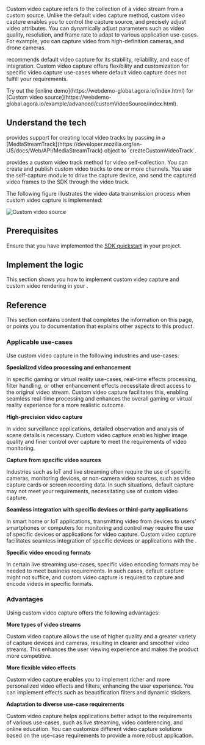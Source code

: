 
Custom video capture refers to the collection of a video stream from a custom source. Unlike the default video capture method, custom video capture enables you to control the capture source, and precisely adjust video attributes. You can dynamically adjust parameters such as video quality, resolution, and frame rate to adapt to various application use-cases. For example, you can capture video from high-definition cameras, and drone cameras.

<Vg k="COMPANY"/> recommends default video capture for its stability, reliability, and ease of integration. Custom video capture offers flexibility and customization for specific video capture use-cases where default video capture does not fulfill your requirements.

<PlatformWrapper platform="web">
Try out the [online demo](https://webdemo-global.agora.io/index.html) for [Custom video source](https://webdemo-global.agora.io/example/advanced/customVideoSource/index.html).
</PlatformWrapper>

<PlatformWrapper platform = "[web, windows, ios, macos, android]">

## Understand the tech

<PlatformWrapper platform="web">
<Vg k= "VSDK"/> provides support for creating local video tracks by passing in a [MediaStreamTrack](https://developer.mozilla.org/en-US/docs/Web/API/MediaStreamTrack) object to `createCustomVideoTrack`.
</PlatformWrapper>

<PlatformWrapper notAllowed="web">

<Vpd k="SDK" /> provides a custom video track method for video self-collection. You can create and publish custom video tracks to one or more channels. You use the self-capture module to drive the capture device, and send the captured video frames to the SDK through the video track.

The following figure illustrates the video data transmission process when custom video capture is implemented:

![Custom video source](/images/video-sdk/publish-custom-tracks-in-a-channel.svg)

</PlatformWrapper>

## Prerequisites

Ensure that you have implemented the [SDK quickstart](../../video-calling/get-started/get-started-sdk) in your project.

## Implement the logic

<PlatformWrapper notAllowed="web">
This section shows you how to implement custom video capture and custom video rendering in your <Vpl k="CLIENT" />.

</PlatformWrapper>

<ProjectImplement/>

## Reference

This section contains content that completes the information on this page, or points you to documentation that explains other aspects to this product.

<PlatformWrapper notAllowed="web">

### Applicable use-cases

Use custom video capture in the following industries and use-cases:

**Specialized video processing and enhancement**

In specific gaming or virtual reality use-cases, real-time effects processing, filter handling, or other enhancement effects necessitate direct access to the original video stream. Custom video capture facilitates this, enabling seamless real-time processing and enhances the overall gaming or virtual reality experience for a more realistic outcome.

**High-precision video capture**

In video surveillance applications, detailed observation and analysis of scene details is necessary. Custom video capture enables higher image quality and finer control over capture to meet the requirements of video monitoring.

**Capture from specific video sources**

Industries such as IoT and live streaming often require the use of specific cameras, monitoring devices, or non-camera video sources, such as video capture cards or screen recording data. In such situations, default <Vg k= "VSDK"/> capture may not meet your requirements, necessitating use of custom video capture.

**Seamless integration with specific devices or third-party applications**

In smart home or IoT applications, transmitting video from devices to users' smartphones or computers for monitoring and control may require the use of specific devices or applications for video capture. Custom video capture facilitates seamless integration of specific devices or applications with the <Vg k="VSDK"/>.

**Specific video encoding formats**

In certain live streaming use-cases, specific video encoding formats may be needed to meet business requirements. In such cases, <Vg k="VSDK"/> default capture might not suffice, and custom video capture is required to capture and encode videos in specific formats.

### Advantages

Using custom video capture offers the following advantages:

**More types of video streams**

Custom video capture allows the use of higher quality and a greater variety of capture devices and cameras, resulting in clearer and smoother video streams. This enhances the user viewing experience and makes the product more competitive.

**More flexible video effects**

Custom video capture enables you to implement richer and more personalized video effects and filters, enhancing the user experience. You can implement effects such as beautification filters and dynamic stickers.

**Adaptation to diverse use-case requirements**

Custom video capture helps applications better adapt to the requirements of various use-cases, such as live streaming, video conferencing, and online education. You can customize different video capture solutions based on the use-case requirements to provide a more robust application.
</PlatformWrapper>

<Reference/>
</PlatformWrapper>

<PlatformWrapper notAllowed="[web, windows, ios, macos, android]">
<NotAvailable />
</PlatformWrapper>
